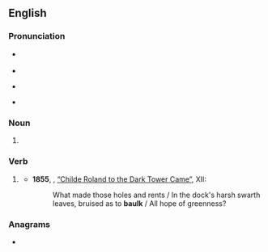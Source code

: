 ==English==

===Pronunciation===
* {{a|UK}} {{IPA|[bɔːɫk]|lang=en}}
* {{audio|En-uk-baulk.ogg|Audio (UK)|lang=en}}
* {{a|US}} {{IPA|/bɔk/|[bɔɫk]|lang=en}}
* {{audio|En-us-baulk.ogg|Audio (US)|lang=en}}

===Noun===
{{en-noun}}

# {{lb|en|British}} {{alternative spelling of|balk|lang=en}}

===Verb===
{{en-verb}}

# {{lb|en|British}} {{alternative spelling of|balk|lang=en}}
#* '''1855''', {{w|Robert Browning}}, [[s:Childe Roland to the Dark Tower Came|“Childe Roland to the Dark Tower Came”]], XII:
#*: What made those holes and rents / In the dock's harsh swarth leaves, bruised as to '''baulk''' / All hope of greenness?

===Anagrams===
* {{anagrams|en|a=abklu|Kabul}}